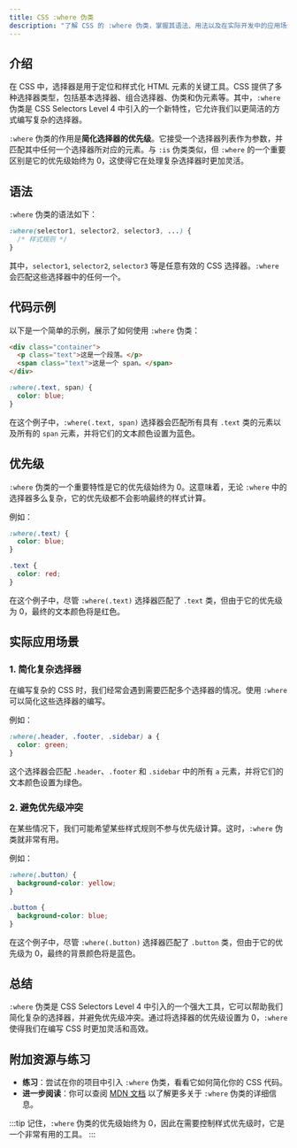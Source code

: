 ```yaml
---
title: CSS :where 伪类
description: "了解 CSS 的 :where 伪类，掌握其语法、用法以及在实际开发中的应用场景。"
---
```


## 介绍

在 CSS 中，选择器是用于定位和样式化 HTML 元素的关键工具。CSS 提供了多种选择器类型，包括基本选择器、组合选择器、伪类和伪元素等。其中，`:where` 伪类是 CSS Selectors Level 4 中引入的一个新特性，它允许我们以更简洁的方式编写复杂的选择器。

`:where` 伪类的作用是**简化选择器的优先级**。它接受一个选择器列表作为参数，并匹配其中任何一个选择器所对应的元素。与 `:is` 伪类类似，但 `:where` 的一个重要区别是它的优先级始终为 0，这使得它在处理复杂选择器时更加灵活。

## 语法

`:where` 伪类的语法如下：

```css
:where(selector1, selector2, selector3, ...) {
  /* 样式规则 */
}
```

其中，`selector1`, `selector2`, `selector3` 等是任意有效的 CSS 选择器。`:where` 会匹配这些选择器中的任何一个。

## 代码示例

以下是一个简单的示例，展示了如何使用 `:where` 伪类：

```html
<div class="container">
  <p class="text">这是一个段落。</p>
  <span class="text">这是一个 span。</span>
</div>
```

```css
:where(.text, span) {
  color: blue;
}
```

在这个例子中，`:where(.text, span)` 选择器会匹配所有具有 `.text` 类的元素以及所有的 `span` 元素，并将它们的文本颜色设置为蓝色。

## 优先级

`:where` 伪类的一个重要特性是它的优先级始终为 0。这意味着，无论 `:where` 中的选择器多么复杂，它的优先级都不会影响最终的样式计算。

例如：

```css
:where(.text) {
  color: blue;
}

.text {
  color: red;
}
```

在这个例子中，尽管 `:where(.text)` 选择器匹配了 `.text` 类，但由于它的优先级为 0，最终的文本颜色将是红色。

## 实际应用场景

### 1. 简化复杂选择器

在编写复杂的 CSS 时，我们经常会遇到需要匹配多个选择器的情况。使用 `:where` 可以简化这些选择器的编写。

例如：

```css
:where(.header, .footer, .sidebar) a {
  color: green;
}
```

这个选择器会匹配 `.header`、`.footer` 和 `.sidebar` 中的所有 `a` 元素，并将它们的文本颜色设置为绿色。

### 2. 避免优先级冲突

在某些情况下，我们可能希望某些样式规则不参与优先级计算。这时，`:where` 伪类就非常有用。

例如：

```css
:where(.button) {
  background-color: yellow;
}

.button {
  background-color: blue;
}
```

在这个例子中，尽管 `:where(.button)` 选择器匹配了 `.button` 类，但由于它的优先级为 0，最终的背景颜色将是蓝色。

## 总结

`:where` 伪类是 CSS Selectors Level 4 中引入的一个强大工具，它可以帮助我们简化复杂的选择器，并避免优先级冲突。通过将选择器的优先级设置为 0，`:where` 使得我们在编写 CSS 时更加灵活和高效。

## 附加资源与练习

- **练习**：尝试在你的项目中引入 `:where` 伪类，看看它如何简化你的 CSS 代码。
- **进一步阅读**：你可以查阅 [MDN 文档](https://developer.mozilla.org/en-US/docs/Web/CSS/:where) 以了解更多关于 `:where` 伪类的详细信息。

:::tip
记住，`:where` 伪类的优先级始终为 0，因此在需要控制样式优先级时，它是一个非常有用的工具。
:::